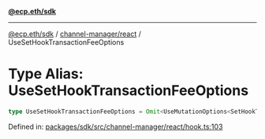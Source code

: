 [**@ecp.eth/sdk**](../../../index.mdx)

***

[@ecp.eth/sdk](/sdk-reference/index.mdx) / [channel-manager/react](/sdk-reference/channel-manager/react/index.mdx) / UseSetHookTransactionFeeOptions

# Type Alias: UseSetHookTransactionFeeOptions

```ts
type UseSetHookTransactionFeeOptions = Omit<UseMutationOptions<SetHookTransactionFeeResult, Error, UseSetHookTransactionFeeParams>, "mutationFn">;
```

Defined in: [packages/sdk/src/channel-manager/react/hook.ts:103](https://github.com/ecp-eth/comments-monorepo/blob/main/packages/sdk/src/channel-manager/react/hook.ts#L103)
